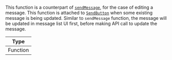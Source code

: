 This function is a counterpart of [`sendMessage`](#sendmessage), for the case of editing a message. This function is attached to [`SendButton`](../../../core-components/channel.mdx#sendbutton) when some existing message is being updated.
Similar to `sendMessage` function, the message will be updated in message list UI first, before making API call to update the message.

| Type     |
| -------- |
| Function |
